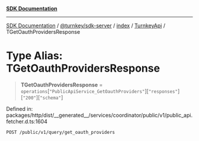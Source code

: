[**SDK Documentation**](../../../../../../README.mdx)

***

[SDK Documentation](../../../../../../packages.mdx) / [@turnkey/sdk-server](../../../../README.mdx) / [index](../../../README.mdx) / [TurnkeyApi](../README.mdx) / TGetOauthProvidersResponse

# Type Alias: TGetOauthProvidersResponse

> **TGetOauthProvidersResponse** = `operations`\[`"PublicApiService_GetOauthProviders"`\]\[`"responses"`\]\[`"200"`\]\[`"schema"`\]

Defined in: packages/http/dist/\_\_generated\_\_/services/coordinator/public/v1/public\_api.fetcher.d.ts:1604

`POST /public/v1/query/get_oauth_providers`
